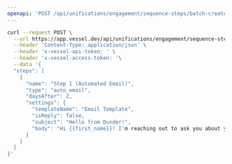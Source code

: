 ```yaml
---
openapi: 'POST /api/unifications/engagement/sequence-steps/batch-create'
---
```


<RequestExample>

```bash Request
curl --request POST \
  --url https://app.vessel.dev/api/unifications/engagement/sequence-steps/batch-create \
  --header 'Content-Type: application/json' \
  --header 'x-vessel-api-token: ' \
  --header 'x-vessel-access-token: '\
  --data '{
  "steps": [
    {
      "name": "Step 1 (Automated Email)",
      "type": "auto_email",
      "daysAfter": 2,
      "settings": {
        "templateName": "Email Template",
        "isReply": false,
        "subject": "Hello from Dunder!",
        "body": "Hi {{first_name}}! I'm reaching out to ask you about your paper needs."
      }
    }
  ]
}'
```

</RequestExample>
